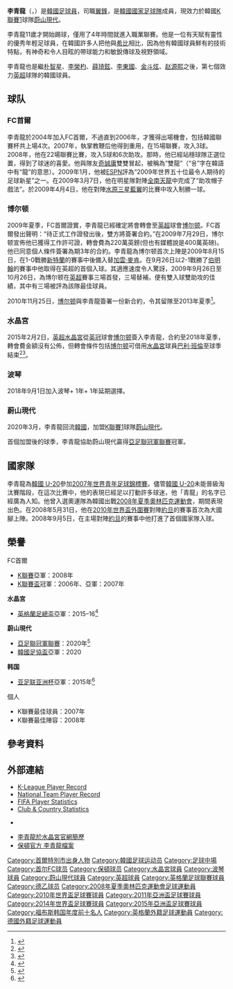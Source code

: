 {{Otheruses|other=名为李青龙的其他人物|李凭}}
{{noteTA
|G1=EPL|G2=FAcup|G3=足球
|1=zh-hans:赫莱布;zh-hk:希比;zh-tw:赫萊布;
|2=zh-hans:巴里·班南;zh-hk:巴利·班倫;zh-tw:巴里·班南;
}}
{{Infobox football biography
| playername          = 李青龍<br />Lee Chung-yong
| image = Chung-Yong Lee (27740683933) (cropped).jpg
| image_size = 200
| caption = 李青龍在2016年為[[英格蘭超級足球聯賽|英超]]球隊[[水晶宮足球俱乐部|水晶宮]]效力
| fullname = Lee Chung-yong<ref name=Hugman>{{Hugman|23791|accessdate=16 September 2017}}</ref>
| birth_date = {{birth date and age|1988|07|02|df=y}}<ref name=Hugman/>
| birth_place = [[韓國|韓國]][[首爾特別市|首爾特別市]][[道峰區|道峰區]]
| height = {{convert|1.80|m|ftin|0|abbr=on}}<ref>{{cite web |url=https://www.premierleague.com/players/3830/Lee-Chung-yong/overview |title=Lee Chung-yong |publisher=Premier League |accessdate=16 September 2017 |archive-date=2021-01-17 |archive-url=https://web.archive.org/web/20210117031153/https://www.premierleague.com/players/3830/Lee-Chung-Yong/overview |dead-url=no }}</ref>
| position            = [[中場|中場]]、[[翼鋒|翼鋒]]
| currentclub = [[蔚山現代足球俱樂部|蔚山現代]]
| clubnumber = 72
| youthyears1 = 2001–2003 |youthclubs1 = Dobong Middle School
| years1 = 2004–2009 |clubs1 = [[FC首爾|FC首爾]]                               |caps1 = 54  |goals1 = 11
| years2 = 2009–2015 |clubs2 = [[博尔顿足球俱乐部|博尔顿]] |caps2 = 176 |goals2 = 17
| years3 = 2015–2018 |clubs3 = [[水晶宮足球俱乐部|水晶宮]]     |caps3 = 38  |goals3 = 1<!-- League goals only -->
| years4 = 2018–2020 |clubs4 = [[波琴體育會|波琴]]     |caps4 = 35  |goals4 = 1
| years5 = 2020– |clubs5 = [[蔚山現代足球俱樂部|蔚山現代]]  |caps5 = 15 |goals5 = 4
| nationalyears1 = 2003–2005 |nationalteam1 = [[South_Korea_national_under-17_football_team|韓國U17]] |nationalcaps1 = 6|nationalgoals1 = 6
| nationalyears2 = 2006–2007 |nationalteam2 = [[South_Korea_national_under-20_football_team|韓國U20]] |nationalcaps2 = 18 |nationalgoals2 = 1
| nationalyears3 = 2007–2008 |nationalteam3 = [[South_Korea_national_under-23_football_team|韓國U23]] |nationalcaps3 = 7  |nationalgoals3 = 0
| nationalyears4 = 2008–     |nationalteam4 = [[韓國國家足球隊|韓國]]              |nationalcaps4 = 89 |nationalgoals4 = 9
| medaltemplates      = 
| club-update         = 2020年8月30日
| nationalteam-update = 2019年3月26日
}}

{{Infobox Korean name|title= 李靑龍 |tablewidth= 255 |hangul= 이청용 | hanja= {{linktext|李|靑|龍}} | rr= I Cheong-Yong | mr=Yi Ch'ŏng'yong}}

'''李青龍'''（{{lang-ko|이청용}}，{{bd|1988年|7月2日|CatIdx=Lee, Chung-Yong}}）是[[韓國|韓國]][[足球員|足球員]]，司職[[翼鋒|翼鋒]]，是[[韓國國家足球隊|韓國國家足球隊]]成員，現效力於韓國[[K聯賽1|K聯賽1]]球隊[[蔚山現代足球俱樂部|蔚山現代]]。

李青龍11歲才開始踢球，僅用了4年時間就進入職業聯賽。他是一位有天賦有靈性的優秀年輕足球員，在韓國許多人把他與[[阿歷山大·希比|希比]]相比，因為他有韓國球員鮮有的技術特點，有神奇和令人目眩的帶球能力和敏銳傳球及視野領域。

李青龍也是繼[[朴智星|朴智星]]、[[李榮杓|李榮杓]]、[[薛琦鉉|薛琦鉉]]、[[李東國|李東國]]、[[金斗炫|金斗炫]]、[[赵源熙|赵源熙]]之後，第七個效力[[英超|英超]]球隊的韓國球員。

== 球队 ==
=== FC首爾 ===
李青龍於2004年加入FC首爾，不過直到2006年，才獲得出場機會，包括韓國聯賽杯共上場4次。2007年，{{tsl|en|Şenol Güneş||居內什}}執掌教鞭后他得到重用，在15場聯賽，攻入3球。2008年，他在22場聯賽比賽，攻入5球和6次助攻。那時，他已經站穩球隊正選位置，得到了球迷的喜愛。他與隊友[[奇誠庸|奇誠庸]]雙雙冒起，被稱為“雙龍”（“용”字在韓語中有“龍”的意思）。2009年1月，他被[[ESPN|ESPN]]評為“2009年世界五十位最令人期待的足球新星”之一。在2009年3月7日，他在明星隊對陣[[全南天龍|全南天龍]]中完成了“助攻帽子戲法”。於2009年4月4日，他在對陣[[水原三星藍翼|水原三星藍翼]]的比賽中攻入制勝一球。

=== 博尔顿 ===
2009年夏季，FC首爾證實，李青龍已經確定將會轉會至[[英超|英超]]球會[[博尔顿足球俱乐部|博尔顿]]。FC首爾發出聲明：“待正式工作證發出後，雙方將簽署合約。”在2009年7月29日，博尔顿宣佈他已獲得工作許可證，轉會費為220萬英鎊(但也有媒體說是400萬英磅)。他已同意個人條件簽署為期3年的合約。李青龍為博尔顿首次上陣是2009年8月15日，在1-0戰勝[[新特蘭足球會|新特蘭]]的賽事中後備入替[[加雲·麥肯|加雲·麥肯]]。在9月26日以2-1戰勝了[[伯明翰城足球會|伯明翰]]的賽事中他取得在英超的首個入球。其適應速度令人驚訝，2009年9月26日至10月26日，為博尔顿在[[英超|英超]]賽事三場首發，三場替補，便有雙入球雙助攻的佳績，其中有三場被評為該隊最佳球員。

2010年11月25日，[[博尔顿足球俱乐部|博尔顿]]與李青龍簽署一份新合約，令其留隊至2013年夏季<ref>{{cite news |language=en |url=http://news.bbc.co.uk/sport2/hi/football/teams/b/bolton_wanderers/9227639.stm |title=Bolton winger Lee Chung-yong signs new contract |publisher=''[[BBC_Sport|BBC Sport]]'' |date=2010-11-25 |accessdate=2015-04-12 |archive-date=2019-06-02 |archive-url=https://web.archive.org/web/20190602130747/http://news.bbc.co.uk/sport2/hi/football/teams/b/bolton_wanderers/9227639.stm |dead-url=no }}</ref>。

=== 水晶宮 ===
2015年2月2日，[[英超|英超]][[水晶宮足球俱乐部|水晶宮]]從[[英冠|英冠]]球會[[博尔顿足球俱乐部|博尔顿]]簽入李青龍，合約至2018年夏季，轉會費金額沒有公佈，但轉會條件包括[[博尔顿足球俱乐部|博尔顿]]可借用[[水晶宮足球俱乐部|水晶宮]]球員[[巴利·班倫|巴利·班倫]]至球季結束<ref>{{cite news |language=en |url=http://www.bbc.com/sport/0/football/31099507 |title=Wilfried Zaha and Lee Chung-yong deals for Crystal Palace |publisher=''[[BBC_Sport|BBC Sport]]'' |date=2015-02-02 |accessdate=2015-04-12 |archive-date=2015-02-05 |archive-url=https://web.archive.org/web/20150205010646/http://www.bbc.com/sport/0/football/31099507 |dead-url=no }}</ref><ref>{{cite news |language=en |url=http://www.cpfc.co.uk/news/article/lee-chung-yong-moves-south-2244001.aspx |title=Lee Chung-Yong Moves South |publisher=''Crystal Palace FC'' |date=2015-02-02 |accessdate=2015-04-12 |archive-date=2017-03-16 |archive-url=https://web.archive.org/web/20170316020712/http://www.cpfc.co.uk/news/article/lee-chung-yong-moves-south-2244001.aspx/ |dead-url=no }}</ref>。

=== 波琴 ===
2018年9月1日加入波琴+ 1年+ 1年延期選擇。

=== 蔚山現代 ===
2020年3月，李青龍回流[[韓國|韓國]]，加盟[[K聯賽1|K聯賽1]]球隊[[蔚山現代|蔚山現代]]。

首個加盟後的球季，李青龍協助蔚山現代贏得[[亞足聯冠軍聯賽|亞足聯冠軍聯賽]]冠軍。

== 國家隊 ==
李青龍為[[韓國國家足球隊|韓國 U-20]]參加[[2007年世界青年足球錦標賽|2007年世界青年足球錦標賽]]。儘管[[韓國國家足球隊|韓國 U-20]]未能晉級淘汰賽階段，在這次比賽中，他的表現已經足以打動許多球迷，他「青龍」的名字已經廣為人知。他曾入選奧運隊為韓國出戰[[2008年夏季奧林匹克運動會|2008年夏季奧林匹克運動會]]，期間表現出色。在2008年5月31日，他在[[2010年世界盃外圍賽_(亞洲區)|2010年世界盃外圍賽]]對陣[[約旦國家足球隊|約旦]]的賽事首次為大國腳上陣。2008年9月5日，在主場對陣[[約旦國家足球隊|約旦]]的賽事中他打進了首個國家隊入球。

== 榮譽 ==
;FC首爾
* [[K聯賽|K聯賽]]亞軍：2008年
* [[韩国联赛杯|K聯賽盃]]冠軍：2006年、亞軍：2007年

'''水晶宮'''
*[[英格蘭足總盃|英格蘭足總盃]]亞軍：2015–16<ref>{{cite web |url=https://www.bbc.com/sport/football/36292265 |title=Crystal Palace 1-2 Manchester United (aet) |publisher=BBC Sport |date=21 May 2016 |access-date=1 June 2020 |archive-date=2016-05-24 |archive-url=https://web.archive.org/web/20160524063640/http://www.bbc.com/sport/football/36292265 |dead-url=no }}</ref>

'''蔚山現代'''
*[[亞足聯冠軍聯賽|亞足聯冠軍聯賽]]：2020年<ref>{{Cite web|url=https://uk.sports.yahoo.com/news/ulsan-hyundai-beat-persepolis-2-154203293.html|title=Soccer-Junior double earns Asian Champions League title for Ulsan|website=uk.sports.yahoo.com|access-date=2021-09-11|archive-date=2021-09-11|archive-url=https://web.archive.org/web/20210911051624/https://uk.sports.yahoo.com/news/ulsan-hyundai-beat-persepolis-2-154203293.html|dead-url=no}}</ref>
*[[韓國足協盃|韓國足協盃]]亞軍：2020

'''韩国'''
*[[亚足联亚洲杯|亚足联亚洲杯]]亞軍：2015年<ref>{{cite web |url=http://www.rsssf.com/tables/2015asch-det.html |title=Asian Cup 2015 - final tournament match details |publisher=RSSSF |first=Neil |last=Morrison |date=19 February 2015 |access-date=1 June 2020 |archive-date=2019-01-07 |archive-url=https://web.archive.org/web/20190107142714/http://www.rsssf.com/tables/2015asch-det.html |dead-url=no }}</ref>

;個人
* K聯賽最佳球員：2007年
* K聯賽最佳陣容：2008年

== 參考資料 ==
{{Reflist}}

== 外部連結 ==
* [https://web.archive.org/web/20090720094801/http://new.kleaguei.com/team/K09/player.aspx?pid=2004081 K-League Player Record] {{ko icon}}
* [http://www.kfa.or.kr/koreateam/fb_amatch_contents.asp?p_unique=2008317104614 National Team Player Record] {{ko icon}}
* [http://www.fifa.com/worldcup/players/player=268414/index.html FIFA Player Statistics] {{Wayback|url=http://www.fifa.com/worldcup/players/player=268414/index.html |date=20140727121429 }}
* [http://www.national-football-teams.com/v2/player.php?id=27690 Club & Country Statistics] {{Wayback|url=http://www.national-football-teams.com/v2/player.php?id=27690 |date=20121005093135 }}
* {{soccerbase|52007}} {{en}}
* [http://www.cpfc.co.uk/team/player-profile/chung-yong-lee/24 李青龍於水晶宮官網簡歷] {{Wayback|url=http://www.cpfc.co.uk/team/player-profile/chung-yong-lee/24 |date=20150923232336 }} {{en}} 
* [http://www.bwfc.co.uk/page/ProfilesDetail/0,,1004~48368,00.html 保頓官方 李青龍檔案] {{Wayback|url=http://www.bwfc.co.uk/page/ProfilesDetail/0,,1004~48368,00.html |date=20101218082216 }}

{{Ulsan Hyundai squad}}
{{2008年奥运会男子足球南韩参赛名单}}
{{South Korea Squad 2010 World Cup}}
{{2011年亚洲杯足球赛韩国参赛名单}}
{{2014年世界盃足球賽南韓參賽名單}}
{{2015年亞洲盃足球賽南韓參賽名單}}
{{2019年亞洲盃足球賽南韓參賽名單}}
{{韩国福布斯名人榜}}

{{Authority control}}

{{DEFAULTSORT:Lee Chung-Yong}}

[[Category:首爾特別市出身人物|Category:首爾特別市出身人物]]
[[Category:韓國足球运动员|Category:韓國足球运动员]]
[[Category:足球中場|Category:足球中場]]
[[Category:首尔FC球员|Category:首尔FC球员]]
[[Category:保頓球员|Category:保頓球员]]
[[Category:水晶宮球員|Category:水晶宮球員]]
[[Category:波琴球員|Category:波琴球員]]
[[Category:蔚山現代球員|Category:蔚山現代球員]]
[[Category:英超球員|Category:英超球員]]
[[Category:英格蘭足球聯賽球員|Category:英格蘭足球聯賽球員]]
[[Category:德乙球员|Category:德乙球员]]
[[Category:2008年夏季奧林匹克運動會足球運動員|Category:2008年夏季奧林匹克運動會足球運動員]]
[[Category:2010年世界盃足球賽球員|Category:2010年世界盃足球賽球員]]
[[Category:2011年亞洲盃足球賽球員|Category:2011年亞洲盃足球賽球員]]
[[Category:2014年世界盃足球賽球員|Category:2014年世界盃足球賽球員]]
[[Category:2015年亞洲盃足球賽球員|Category:2015年亞洲盃足球賽球員]]
[[Category:福布斯韩国年度前十名人|Category:福布斯韩国年度前十名人]]
[[Category:英格蘭外籍足球運動員|Category:英格蘭外籍足球運動員]]
[[Category:德國外籍足球運動員|Category:德國外籍足球運動員]]